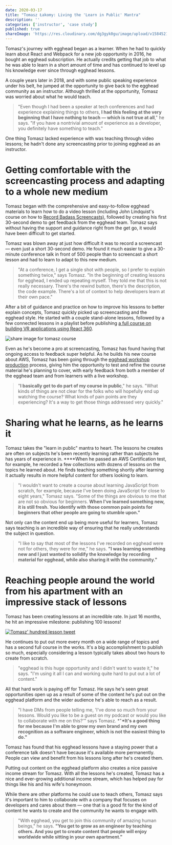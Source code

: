 ```yaml
---
date: 2020-03-17
title: "Tomasz Łakomy: Living the 'Learn in Public' Mantra"
description: ''
categories: ['instructor', 'case study']
published: true
shareImage: 'https://res.cloudinary.com/dg3gyk0gu/image/upload/v1584521878/og-image-assets/tomasz-lakomy-case-study.png'
---
```


Tomasz's journey with egghead began as a learner. When he had to quickly learn about React and Webpack for a new job opportunity in 2016, he bought an egghead subscription. He actually credits getting that job to what he was able to learn in a short amount of time and has continued to level up his knowledge ever since through egghead lessons.

A couple years later in 2018, and with some public speaking experience under his belt, he jumped at the opportunity to give back to the egghead community as an instructor. Although thrilled at the opportunity, Tomasz was worried about what he would teach.

> "Even though I had been a speaker at tech conferences and had experience explaining things to others, **I had this feeling at the very beginning that I have nothing to teach — which is not true at all**," he says. "If you have a nontrivial amount of experience as a developer, you definitely have something to teach."

One thing Tomasz lacked experience with was teaching through video lessons; he hadn't done any screencasting prior to joining egghead as an instructor.

# Getting comfortable with the screencasting process and adapting to a whole new medium

Tomasz began with the comprehensive and easy-to-follow egghead materials to learn how to do a video lesson (including John Lindquist's course on how to [Record Badass Screencasts)](https://egghead.io/courses/record-badass-screencasts-for-egghead-io), followed by creating his first 30-second demo to get feedback from the egghead team. Tomasz says without having the support and guidance right from the get go, it would have been difficult to get started.

Tomasz was blown away at just how difficult it was to record a screencast — even just a short 30-second demo. He found it much easier to give a 30-minute conference talk in front of 500 people than to screencast a short lesson and had to learn to adapt to this new medium.

> "At a conference, I get a single shot with people, so I prefer to explain something twice," says Tomasz. "In the beginning of creating lessons for egghead, I ended up repeating myself. They told me that this is not really necessary. There's the rewind button, there's the description, the code example. There's a lot of context to help developers learn at their own pace."

After a bit of guidance and practice on how to improve his lessons to better explain concepts, Tomasz quickly picked up screencasting and the egghead style. He started with a couple stand-alone lessons, followed by a few connected lessons in a playlist before publishing [a full course on building VR applications using React 360](https://egghead.io/courses/vr-applications-using-react-360).

![share image for tomasz course](./images/VR-applications-using-react-360.png)

Even as he's become a pro at screencasting, Tomasz has found having that ongoing access to feedback super helpful. As he builds his new course about AWS, Tomasz has been going through the [egghead workshop production](https://howtoegghead.com/instructor/workshops/) process, giving him the opportunity to test and refine the course material he's planning to cover, with early feedback from both a member of the egghead team and from learners with a live workshop.

> "**I basically get to do part of my course in public**," he says. "What kinds of things are not clear for the folks who will hopefully end up watching the course? What kinds of pain points are they experiencing? It's a way to get those things addressed very quickly."

# Sharing what he learns, as he learns it

Tomasz takes the "learn in public" mantra to heart. The lessons he creates are often on subjects he's been recently learning rather than subjects he has years of experience in. \*\*\*\*When he passed an AWS Certification test, for example, he recorded a few collections with dozens of lessons on the topics he learned about. He finds teaching something shortly after learning it actually results in more helpful content for others looking to learn.

> "I wouldn't want to create a course about learning JavaScript from scratch, for example, because I've been doing JavaScript for close to eight years," Tomasz says. "Some of the things are obvious to me that are not so obvious for beginners. **When I've learned something new, it is still fresh. You identify with those common pain points for beginners that other people are going to stumble upon."**

Not only can the content end up being more useful for learners, Tomasz says teaching is an incredible way of ensuring that he really understands the subject in question.

> "I like to say that most of the lessons I've recorded on egghead were not for others, they were for me," he says. **"I was learning something new and I just wanted to solidify the knowledge by recording material for egghead, while also sharing it with the community."**

# Reaching people around the world from his apartment with an impressive stack of lessons

Tomasz has been creating lessons at an incredible rate. In just 16 months, he hit an impressive milestone: publishing 100 lessons!

[![Tomasz' hundred lesson tweet](./images/100th-lesson.png)](https://twitter.com/tlakomy/status/1233813936157478913)

He continues to put out more every month on a wide range of topics and has a second full course in the works. It's a big accomplishment to publish so much, especially considering a lesson typically takes about two hours to create from scratch.

> "egghead is this huge opportunity and I didn't want to waste it," he says. "I'm using it all I can and working quite hard to put out a lot of content."

All that hard work is paying off for Tomasz. He says he's seen great opportunities open up as a result of some of the content he's put out on the egghead platform and the wider audience he's able to reach as a result.

> "I have DMs from people telling me, 'I've done so much from your lessons. Would you like to be a guest on my podcast or would you like to collaborate with me on this?'" says Tomasz. \*"**\*It's a good thing for me because I'm able to grow my own brand and my own recognition as a software engineer, which is not the easiest thing to do."**

Tomasz has found that his egghead lessons have a staying power that a conference talk doesn't have because it's available more permanently. People can view and benefit from his lessons long after he's created them.

Putting out content on the egghead platform also creates a nice passive income stream for Tomasz. With all the lessons he's created, Tomasz has a nice and ever-growing additional income stream, which has helped pay for things like his and his wife's honeymoon.

While there are other platforms he could use to teach others, Tomasz says it's important to him to collaborate with a company that focuses on developers and cares about them — one that is a good fit for the kind of content he wants to create and the community he wants to engage with.

> "With egghead, you get to join this community of amazing human beings," he says. **"You get to grow as an engineer by teaching others. And you get to create content that people will enjoy worldwide while sitting in your own apartment."**
